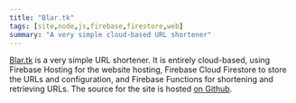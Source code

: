 ```yaml
---
title: "Blar.tk"
tags: [site,node,js,firebase,firestore,web]
summary: "A very simple cloud-based URL shortener"
---
```


[Blar.tk](https://blar.tk) is a very simple URL shortener. It is entirely cloud-based, using Firebase Hosting for the website hosting, Firebase Cloud Firestore to store the URLs and configuration, and Firebase Functions for shortening and retrieving URLs. The source for the site is hosted [on Github](https://github.com/realprogrammer5000/blar/).

